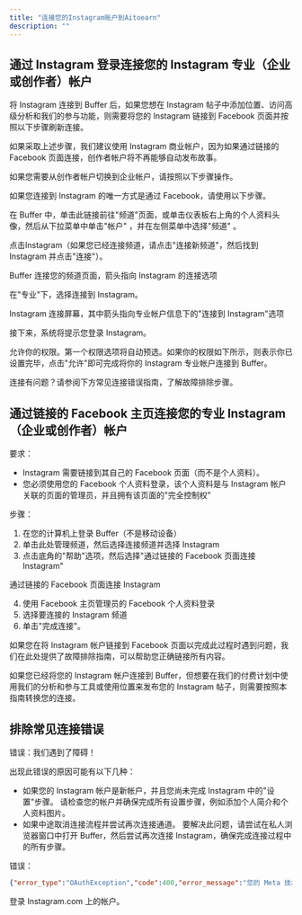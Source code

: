 ```yaml
---
title: "连接您的Instagram账户到Aitoearn"
description: ""
---
```


## 通过 Instagram 登录连接您的 Instagram 专业（企业或创作者）帐户

将 Instagram 连接到 Buffer 后，如果您想在 Instagram 帖子中添加位置、访问高级分析和我们的参与功能，则需要将您的 Instagram 链接到 Facebook 页面并按照以下步骤刷新连接。 

如果采取上述步骤，我们建议使用 Instagram 商业帐户，因为如果通过链接的 Facebook 页面连接，创作者帐户将不再能够自动发布故事。 

如果您需要从创作者帐户切换到企业帐户，请按照以下步骤操作。 

如果您连接到 Instagram 的唯一方式是通过 Facebook，请使用以下步骤。

在 Buffer 中，单击此链接前往"频道"页面，或单击仪表板右上角的个人资料头像，然后从下拉菜单中单击"帐户" ，并在左侧菜单中选择"频道" 。

点击Instagram（如果您已经连接频道，请点击"连接新频道"，然后找到 Instagram 并点击"连接"）。

Buffer 连接您的频道页面，箭头指向 Instagram 的连接选项

在"专业"下，选择连接到 Instagram。 

Instagram 连接屏幕，其中箭头指向专业帐户信息下的"连接到 Instagram"选项

接下来，系统将提示您登录 Instagram。 

允许你的权限。第一个权限选项将自动预选。如果你的权限如下所示，则表示你已设置完毕，点击"允许"即可完成将你的 Instagram 专业帐户连接到 Buffer。

连接有问题？请参阅下方常见连接错误指南，了解故障排除步骤。

## 通过链接的 Facebook 主页连接您的专业 Instagram（企业或创作者）帐户

要求：
- Instagram 需要链接到其自己的 Facebook 页面（而不是个人资料）。
- 您必须使用您的 Facebook 个人资料登录，该个人资料是与 Instagram 帐户关联的页面的管理员，并且拥有该页面的"完全控制权"

步骤：
1. 在您的计算机上登录 Buffer（不是移动设备）
2. 单击此处管理频道，然后选择连接频道并选择 Instagram
3. 点击底角的"帮助"选项，然后选择"通过链接的 Facebook 页面连接 Instagram"

通过链接的 Facebook 页面连接 Instagram

4. 使用 Facebook 主页管理员的 Facebook 个人资料登录
5. 选择要连接的 Instagram 频道
6. 单击"完成连接"。

如果您在将 Instagram 帐户链接到 Facebook 页面以完成此过程时遇到问题，我们在此处提供了故障排除指南，可以帮助您正确链接所有内容。

如果您已经将您的 Instagram 帐户连接到 Buffer，但想要在我们的付费计划中使用我们的分析和参与工具或使用位置来发布您的 Instagram 帖子，则需要按照本指南转换您的连接。

## 排除常见连接错误

错误：我们遇到了障碍！

出现此错误的原因可能有以下几种：

- 如果您的 Instagram 帐户是新帐户，并且您尚未完成 Instagram 中的"设置"步骤。
  请检查您的帐户并确保完成所有设置步骤，例如添加个人简介和个人资料图片。
- 如果中途取消连接流程并尝试再次连接通道。
  要解决此问题，请尝试在私人浏览器窗口中打开 Buffer，然后尝试再次连接 Instagram，确保完成连接过程中的所有步骤。

错误：
```json
{"error_type":"OAuthException","code":400,"error_message":"您的 Meta 技术活动目前已关闭。"}
```

登录 Instagram.com 上的帐户。